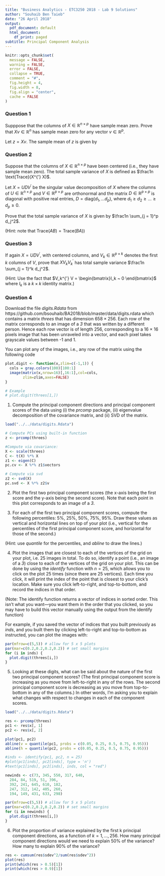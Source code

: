 ```yaml
---
title: "Business Analytics - ETC3250 2018 - Lab 9 Solutions"
author: "Souhaib Ben Taieb"
date: "26 April 2018"
output:
  pdf_document: default
  html_document:
    df_print: paged
subtitle: Principal Component Analysis
---
```



```r
knitr::opts_chunk$set(
  message = FALSE,
  warning = FALSE,
  error = FALSE, 
  collapse = TRUE,
  comment = "#",
  fig.height = 4,
  fig.width = 8,
  fig.align = "center",
  cache = FALSE
)
```

###  Question 1

Supppose that the columns of $X \in \mathbb{R}^{n \times p}$ have sample mean zero. Prove that $X v \in \mathbb{R}^{n}$ has sample mean zero for any vector $v \in \mathbb{R}^{p}$.

Let $z = X v$. The sample mean of $z$ is given by
\begin{align}
\frac{1}{n} \sum_{i = 1}^n z_i &= \frac{1}{n} \sum_{i = 1}^n \sum_{j = 1}^p X_{ij} v_j \\
&= \frac{1}{n} \sum_{j = 1}^p v_j \sum_{i = 1}^n  X_{ij}  \\
&= 0
\end{align}

###  Question 2

Suppose that the columns of $X \in \mathbb{R}^{n \times p}$ have been centered (i.e., they have sample mean zero). The total sample variance of $X$ is defined as $\frac1n \text{Trace}(X^{'} X)$.

Let $X = U D V^{'}$ be the singular value decomposition of $X$ where the columns of $U \in \mathbb{R}^{n \times p}$ and $V \in \mathbb{R}^{p \times p}$ are orthonormal and
the matrix $D \in \mathbb{R}^{p \times p}$ is diagonal with positive real entries, $D = \text{diag}(d_1, . . . d_p)$, where $d_1 \geq d_2 \geq \dots \geq d_p \geq 0$.

Prove that the total sample variance of $X$ is given by $\frac1n \sum_{j = 1}^p d_j^2$.


(Hint: note that $\text{Trace}(A B) = \text{Trace}(B A)$)

\begin{align}
& \frac1n \text{Trace}(X^{'} X) \\
&= \frac1n \text{Trace}(V D^2 V^{'}) \\
&= \frac1n \text{Trace}(D^2 V^{'} V) \\
&= \frac1n \text{Trace}(D^2) \\
&= \frac1n \sum_{j = 1}^p d_j^2
\end{align}

###  Question 3

If again $X = U D V^{'}$, with centered columns, and $V_k \in \mathbb{R}^{p \times k}$ denotes the first $k$ columns of $V$, prove that $X V_k V_k^{'}$ has total sample variance $\frac1n \sum_{j = 1}^k d_j^2$.

(Hint: Use the fact that $V_k^{'} V = \begin{bmatrix}I_k ~ 0 \end{bmatrix}$ where $I_k$ is a $k \times k$ identity matrix.)


\begin{align}
& \frac1n \text{Trace}(V_k V_k^{'}   X^{'} X V_k V_k^{'}) \\
&= \frac1n \text{Trace}(V_k V_k^{'}  V D^2 V^{'} V_k V_k^{'}) \\
&= \frac1n \text{Trace}(V_k \begin{bmatrix}I_k ~ 0 \end{bmatrix}  D^2 \begin{bmatrix}I_k \\ 0 \end{bmatrix} V_k^{'}) \\
&= \frac1n \text{Trace}(\begin{bmatrix}V_k ~ 0 \end{bmatrix}  D^2 \begin{bmatrix}V_k^{'} \\ 0 \end{bmatrix} ) \\
&= \frac1n \text{Trace}(\begin{bmatrix}I_k ~ 0 \\ 0 ~0 \end{bmatrix}  D^2) \\
&= \frac1n \sum_{j = 1}^k d_j^2
\end{align}

###  Question 4

Download the file *digits.Rdata* from https://github.com/bsouhaib/BA2018/blob/master/data/digits.rdata which contains a matrix *threes* that has dimension $658 \times 256$. Each row of the matrix corresponds to an image of a *3* that was written by a different person. Hence each row vector is of length 256, corresponding to a 16 × 16 pixels image that has been unraveled into a vector, and each pixel takes grayscale values between -1 and 1.

You can plot any of the images, i.e., any row of the matrix using the following code 

```r
plot.digit <- function(x,zlim=c(-1,1)) {
  cols = gray.colors(100)[100:1]
  image(matrix(x,nrow=16)[,16:1],col=cols,
        zlim=zlim,axes=FALSE)  
}

# Example
# plot.digit(threes[1,])
```

1. Compute the principal component directions and principal component scores of the data using (i) the *prcomp* package, (ii) eigenvalue decomposition of the covariance matrix, and (ii) SVD of the matrix.

```r
load("../../data/digits.Rdata")

# Compute PCs using built-in function
z <- prcomp(threes)

#Compute via covariance:
X <- scale(threes)
C <- t(X) %*% X
z1 <- eigen(C)
pc.cv <- X %*% z1$vectors

# Compute via svd
z2 <- svd(X)
pc.svd <- X %*% z2$v
```

2. Plot the first two principal component scores (the x-axis being the first score and the y-axis being the second score). Note that each point in this plot corresponds to an image of a *3*.

3. For each of the first two principal component scores, compute the following percentiles: 5%, 25%, 50%, 75%, 95%. Draw these values as vertical and horizontal lines on top of your plot (i.e., vertical for the percentiles of the first principal component score, and horizontal
for those of the second.)

(Hint: use *quantile* for the percentiles, and *abline* to draw the lines.)


4. Plot the images that are closest to each of the vertices of the grid on your plot, i.e. 25 images in total. To do so, identify a point (i.e., an image of a *3*) close to each of the vertices of the grid on your plot. This can be done by using the *identify* function with $n=25$, which allows you to click on the plot 25 times (since there are 25 vertices). Each time you click, it will print the index of the point that is closest to your click’s location. Make sure you click left-to-right, and top-to-bottom, and record the indices in that order.

(Note: The identify function returns a vector of indices in sorted order. This isn’t what you want—you want them in the order that you clicked, so
you may have to build this vector manually using the output from the identify function)

For example, if you saved the vector of indices that you built previously as *inds*, and you built them by clicking left-to-right and top-to-bottom as instructed, you can plot the images with:

```r
par(mfrow=c(5,5)) # allow for 5 x 5 plots
par(mar=c(0.2,0.2,0.2,0.2)) # set small margins
for (i in inds) {
  plot.digit(threes[i,])
}
```

5. Looking at these digits, what can be said about the nature of the first two principal component scores? (The first principal component score is increasing as you move from left-to-right in any of the rows. The second principal component score is decreasing as you move from top-to-bottom in any of the columns.) In other words, I’m asking you to explain what changes with respect to changes in each of the component scores.

```r
load("../../data/digits.Rdata")

res <- prcomp(threes)
pc1 <- res$x[, 1]
pc2 <- res$x[, 2]

plot(pc1, pc2)
abline(v = quantile(pc1, probs = c(0.05, 0.25, 0.5, 0.75, 0.95)))
abline(h = quantile(pc2, probs = c(0.05, 0.25, 0.5, 0.75, 0.95)))

#inds <- identify(pc1, pc2, n = 25)
#plot(pc1[inds], pc2[inds], type = 'n')
#text(pc1[inds], pc2[inds], inds, col = "red")

newinds <- c(73, 345, 550, 317, 640, 
  284, 84, 519, 51, 396, 
  392, 241, 645, 610, 182,
  247, 312, 142, 405, 260, 
  194, 149, 431, 633, 298)

par(mfrow=c(5,5)) # allow for 5 x 5 plots
par(mar=c(0.2,0.2,0.2,0.2)) # set small margins
for (i in newinds) {
  plot.digit(threes[i,])
}

```

6. Plot the proportion of variance explained by the first k principal component directions, as a function of $k = 1, \dots, 256$. How many principal component directions would we need to explain 50% of the variance? How many to explain 90% of the variance?

```r
res <- cumsum(res$sdev^2/sum(res$sdev^2))
plot(res)
print(which(res > 0.5)[1])
print(which(res > 0.9)[1])
```

